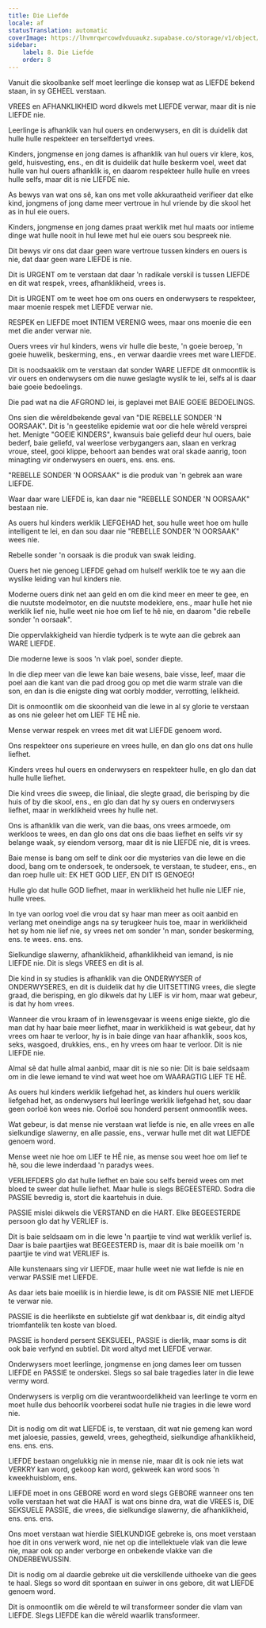 ```yaml
---
title: Die Liefde
locale: af
statusTranslation: automatic
coverImage: https://lhvmrqwrcowdvduuaukz.supabase.co/storage/v1/object/public/strapi-uploads/small_cover-educacion-fundamental.webp-2d51a7828a2b1309555be27f7e2a61a0.webp
sidebar:
    label: 8. Die Liefde
    order: 8
---
```

Vanuit die skoolbanke self moet leerlinge die konsep wat as LIEFDE bekend staan, in sy GEHEEL verstaan.

VREES en AFHANKLIKHEID word dikwels met LIEFDE verwar, maar dit is nie LIEFDE nie.

Leerlinge is afhanklik van hul ouers en onderwysers, en dit is duidelik dat hulle hulle respekteer en terselfdertyd vrees.

Kinders, jongmense en jong dames is afhanklik van hul ouers vir klere, kos, geld, huisvesting, ens., en dit is duidelik dat hulle beskerm voel, weet dat hulle van hul ouers afhanklik is, en daarom respekteer hulle hulle en vrees hulle selfs, maar dit is nie LIEFDE nie.

As bewys van wat ons sê, kan ons met volle akkuraatheid verifieer dat elke kind, jongmens of jong dame meer vertroue in hul vriende by die skool het as in hul eie ouers.

Kinders, jongmense en jong dames praat werklik met hul maats oor intieme dinge wat hulle nooit in hul lewe met hul eie ouers sou bespreek nie.

Dit bewys vir ons dat daar geen ware vertroue tussen kinders en ouers is nie, dat daar geen ware LIEFDE is nie.

Dit is URGENT om te verstaan ​​dat daar 'n radikale verskil is tussen LIEFDE en dit wat respek, vrees, afhanklikheid, vrees is.

Dit is URGENT om te weet hoe om ons ouers en onderwysers te respekteer, maar moenie respek met LIEFDE verwar nie.

RESPEK en LIEFDE moet INTIEM VERENIG wees, maar ons moenie die een met die ander verwar nie.

Ouers vrees vir hul kinders, wens vir hulle die beste, 'n goeie beroep, 'n goeie huwelik, beskerming, ens., en verwar daardie vrees met ware LIEFDE.

Dit is noodsaaklik om te verstaan ​​dat sonder WARE LIEFDE dit onmoontlik is vir ouers en onderwysers om die nuwe geslagte wyslik te lei, selfs al is daar baie goeie bedoelings.

Die pad wat na die AFGROND lei, is geplavei met BAIE GOEIE BEDOELINGS.

Ons sien die wêreldbekende geval van "DIE REBELLE SONDER 'N OORSAAK". Dit is 'n geestelike epidemie wat oor die hele wêreld versprei het. Menigte "GOEIE KINDERS", kwansuis baie geliefd deur hul ouers, baie bederf, baie geliefd, val weerlose verbygangers aan, slaan en verkrag vroue, steel, gooi klippe, behoort aan bendes wat oral skade aanrig, toon minagting vir onderwysers en ouers, ens. ens. ens.

"REBELLE SONDER 'N OORSAAK" is die produk van 'n gebrek aan ware LIEFDE.

Waar daar ware LIEFDE is, kan daar nie "REBELLE SONDER 'N OORSAAK" bestaan ​​nie.

As ouers hul kinders werklik LIEFGEHAD het, sou hulle weet hoe om hulle intelligent te lei, en dan sou daar nie "REBELLE SONDER 'N OORSAAK" wees nie.

Rebelle sonder 'n oorsaak is die produk van swak leiding.

Ouers het nie genoeg LIEFDE gehad om hulself werklik toe te wy aan die wyslike leiding van hul kinders nie.

Moderne ouers dink net aan geld en om die kind meer en meer te gee, en die nuutste modelmotor, en die nuutste modeklere, ens., maar hulle het nie werklik lief nie, hulle weet nie hoe om lief te hê nie, en daarom "die rebelle sonder 'n oorsaak".

Die oppervlakkigheid van hierdie tydperk is te wyte aan die gebrek aan WARE LIEFDE.

Die moderne lewe is soos 'n vlak poel, sonder diepte.

In die diep meer van die lewe kan baie wesens, baie visse, leef, maar die poel aan die kant van die pad droog gou op met die warm strale van die son, en dan is die enigste ding wat oorbly modder, verrotting, lelikheid.

Dit is onmoontlik om die skoonheid van die lewe in al sy glorie te verstaan ​​as ons nie geleer het om LIEF TE HÊ nie.

Mense verwar respek en vrees met dit wat LIEFDE genoem word.

Ons respekteer ons superieure en vrees hulle, en dan glo ons dat ons hulle liefhet.

Kinders vrees hul ouers en onderwysers en respekteer hulle, en glo dan dat hulle hulle liefhet.

Die kind vrees die sweep, die liniaal, die slegte graad, die berisping by die huis of by die skool, ens., en glo dan dat hy sy ouers en onderwysers liefhet, maar in werklikheid vrees hy hulle net.

Ons is afhanklik van die werk, van die baas, ons vrees armoede, om werkloos te wees, en dan glo ons dat ons die baas liefhet en selfs vir sy belange waak, sy eiendom versorg, maar dit is nie LIEFDE nie, dit is vrees.

Baie mense is bang om self te dink oor die mysteries van die lewe en die dood, bang om te ondersoek, te ondersoek, te verstaan, te studeer, ens., en dan roep hulle uit: EK HET GOD LIEF, EN DIT IS GENOEG!

Hulle glo dat hulle GOD liefhet, maar in werklikheid het hulle nie LIEF nie, hulle vrees.

In tye van oorlog voel die vrou dat sy haar man meer as ooit aanbid en verlang met oneindige angs na sy terugkeer huis toe, maar in werklikheid het sy hom nie lief nie, sy vrees net om sonder 'n man, sonder beskerming, ens. te wees. ens. ens.

Sielkundige slawerny, afhanklikheid, afhanklikheid van iemand, is nie LIEFDE nie. Dit is slegs VREES en dit is al.

Die kind in sy studies is afhanklik van die ONDERWYSER of ONDERWYSERES, en dit is duidelik dat hy die UITSETTING vrees, die slegte graad, die berisping, en glo dikwels dat hy LIEF is vir hom, maar wat gebeur, is dat hy hom vrees.

Wanneer die vrou kraam of in lewensgevaar is weens enige siekte, glo die man dat hy haar baie meer liefhet, maar in werklikheid is wat gebeur, dat hy vrees om haar te verloor, hy is in baie dinge van haar afhanklik, soos kos, seks, wasgoed, drukkies, ens., en hy vrees om haar te verloor. Dit is nie LIEFDE nie.

Almal sê dat hulle almal aanbid, maar dit is nie so nie: Dit is baie seldsaam om in die lewe iemand te vind wat weet hoe om WAARAGTIG LIEF TE HÊ.

As ouers hul kinders werklik liefgehad het, as kinders hul ouers werklik liefgehad het, as onderwysers hul leerlinge werklik liefgehad het, sou daar geen oorloë kon wees nie. Oorloë sou honderd persent onmoontlik wees.

Wat gebeur, is dat mense nie verstaan ​​wat liefde is nie, en alle vrees en alle sielkundige slawerny, en alle passie, ens., verwar hulle met dit wat LIEFDE genoem word.

Mense weet nie hoe om LIEF te HÊ nie, as mense sou weet hoe om lief te hê, sou die lewe inderdaad 'n paradys wees.

VERLIEFDERS glo dat hulle liefhet en baie sou selfs bereid wees om met bloed te sweer dat hulle liefhet. Maar hulle is slegs BEGEESTERD. Sodra die PASSIE bevredig is, stort die kaartehuis in duie.

PASSIE mislei dikwels die VERSTAND en die HART. Elke BEGEESTERDE persoon glo dat hy VERLIEF is.

Dit is baie seldsaam om in die lewe 'n paartjie te vind wat werklik verlief is. Daar is baie paartjies wat BEGEESTERD is, maar dit is baie moeilik om 'n paartjie te vind wat VERLIEF is.

Alle kunstenaars sing vir LIEFDE, maar hulle weet nie wat liefde is nie en verwar PASSIE met LIEFDE.

As daar iets baie moeilik is in hierdie lewe, is dit om PASSIE NIE met LIEFDE te verwar nie.

PASSIE is die heerlikste en subtielste gif wat denkbaar is, dit eindig altyd triomfantelik ten koste van bloed.

PASSIE is honderd persent SEKSUEEL, PASSIE is dierlik, maar soms is dit ook baie verfynd en subtiel. Dit word altyd met LIEFDE verwar.

Onderwysers moet leerlinge, jongmense en jong dames leer om tussen LIEFDE en PASSIE te onderskei. Slegs so sal baie tragedies later in die lewe vermy word.

Onderwysers is verplig om die verantwoordelikheid van leerlinge te vorm en moet hulle dus behoorlik voorberei sodat hulle nie tragies in die lewe word nie.

Dit is nodig om dit wat LIEFDE is, te verstaan, dit wat nie gemeng kan word met jaloesie, passies, geweld, vrees, gehegtheid, sielkundige afhanklikheid, ens. ens. ens.

LIEFDE bestaan ongelukkig nie in mense nie, maar dit is ook nie iets wat VERKRY kan word, gekoop kan word, gekweek kan word soos 'n kweekhuisblom, ens.

LIEFDE moet in ons GEBORE word en word slegs GEBORE wanneer ons ten volle verstaan het wat die HAAT is wat ons binne dra, wat die VREES is, DIE SEKSUELE PASSIE, die vrees, die sielkundige slawerny, die afhanklikheid, ens. ens. ens.

Ons moet verstaan wat hierdie SIELKUNDIGE gebreke is, ons moet verstaan hoe dit in ons verwerk word, nie net op die intellektuele vlak van die lewe nie, maar ook op ander verborge en onbekende vlakke van die ONDERBEWUSSIN.

Dit is nodig om al daardie gebreke uit die verskillende uithoeke van die gees te haal. Slegs so word dit spontaan en suiwer in ons gebore, dit wat LIEFDE genoem word.

Dit is onmoontlik om die wêreld te wil transformeer sonder die vlam van LIEFDE. Slegs LIEFDE kan die wêreld waarlik transformeer.

